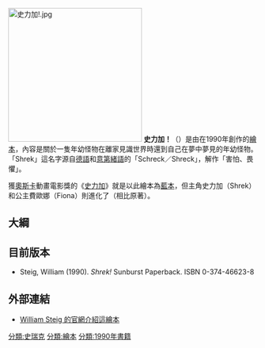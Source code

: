 {{Otheruses|subject=繪本|other=動畫電影|史瑞克|-{zh-hans:史瑞克;zh-hk:史力加;zh-tw:史瑞克;}-}}
{{noteTA
|G1=Movie
}}
[[File:史力加!.jpg|270px]]
'''史力加！'''（{{lang-en|Shrek!}}）是由{{link-en|威廉·史泰格|William Steig}}在1990年創作的[[繪本|繪本]]，內容是關於一隻年幼怪物在離家見識世界時還到自己在夢中夢見的年幼怪物。「Shrek」這名字源自[[德語|德語]]和[[意第緒語|意第緒語]]的「Schreck／Shreck」，解作「害怕、畏懼」。

獲[[奧斯卡|奧斯卡]]動畫電影獎的《[[史力加|史力加]]》就是以此繪本為[[藍本|藍本]]，但主角史力加（Shrek）和公主費歐娜（Fiona）則進化了（相比原著）。

== 大綱 ==

== 目前版本 ==
*Steig, William (1990). ''Shrek!'' Sunburst Paperback. ISBN 0-374-46623-8

== 外部連結 ==
* [http://www.williamsteig.com/shrek.htm William Steig 的官網介紹這繪本]{{Wayback|url=http://www.williamsteig.com/shrek.htm |date=20071009165931 }}

{{文學小作品}}
{{史瑞克}}

[[分類:史瑞克|分類:史瑞克]]
[[分類:繪本|分類:繪本]]
[[分類:1990年書籍|分類:1990年書籍]]